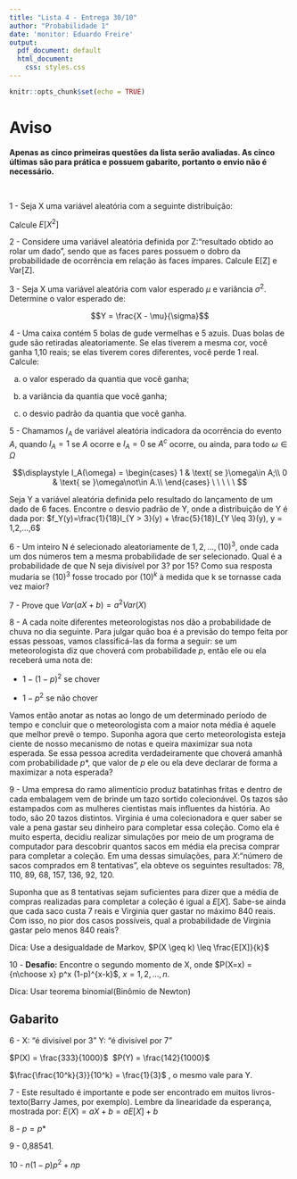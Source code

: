 ```yaml
---
title: "Lista 4 - Entrega 30/10"
author: "Probabilidade 1"
date: 'monitor: Eduardo Freire'
output:
  pdf_document: default
  html_document:
    css: styles.css
---
```


```r
knitr::opts_chunk$set(echo = TRUE)
```

# Aviso

**Apenas as cinco primeiras questões da lista serão avaliadas. As cinco últimas são para prática e possuem gabarito, portanto o envio não é necessário.**


<br>

1 - Seja X uma variável aleatória com a seguinte distribuição:

\begin{center}
\begin{tabular}{ |c|c|c|c|c| }
 \hline
 $X$ & -1 & 0 & 1 & 2 \\
 \hline
 $f_X(x)$ & 0.2 & 0.5 & 0.2 & 0.1 \\
 \hline
\end{tabular}
\end{center}

Calcule $E[X^2]$


2 - Considere uma variável aleatória definida por Z:"resultado obtido ao rolar um dado", sendo que as faces pares possuem o dobro da probabilidade de ocorrência em relação às faces ímpares. Calcule E[Z] e Var[Z].


3 - Seja X uma variável aleatória com valor esperado $\mu$ e variância $\sigma^2$. Determine o valor esperado de:

$$Y = \frac{X - \mu}{\sigma}$$


4 -  Uma caixa contém 5 bolas de gude vermelhas e 5 azuis. Duas bolas de gude são
retiradas aleatoriamente. Se elas tiverem a mesma cor, você ganha 1,10 reais; se elas tiverem cores diferentes, você perde 1 real. Calcule:

(a) o valor esperado da quantia que você ganha;

(b) a variância da quantia que você ganha;

(c) o desvio padrão da quantia que você ganha.


5 - Chamamos ${I_A}$ de variável aleatória indicadora da ocorrência do evento ${A}$, quando ${I_A=1}$ se ${A}$ ocorre e ${I_A=0}$ se ${A^c}$ ocorre, ou ainda, para todo ${\omega\in\Omega}$

$$\displaystyle   I_A(\omega) = \begin{cases} 1 & \text{ se }\omega\in A;\\ 0 & \text{ se }\omega\not\in A.\\ \end{cases} \ \ \ \ \ $$


Seja Y a variável aleatória definida pelo resultado do lançamento de um dado de 6 faces. Encontre o desvio padrão de Y, onde a distribuição de Y é dada por: $f_Y(y)=\frac{1}{18}I_{Y > 3}(y) + \frac{5}{18}I_{Y \leq 3}(y), y = 1,2,...,6$



6 - Um inteiro N é selecionado aleatoriamente de ${1,2, ...,(10)^3}$, onde cada um dos números tem a mesma probabilidade de ser selecionado. Qual é a probabilidade de que N seja divisível por 3? por 15? Como sua resposta mudaria se $(10)^3$ fosse trocado por $(10)^k$ à medida que k se tornasse cada vez maior?


7 - Prove que $Var(aX +b) = a^2Var(X)$



8 - A cada noite diferentes meteorologistas nos dão a probabilidade de chuva no dia seguinte. Para julgar quão boa é a previsão do tempo feita por essas pessoas, vamos classificá-las da forma a seguir: se um meteorologista diz que choverá com probabilidade $p$, então ele ou ela receberá uma nota de: 

* $1 - (1 -p)^2$ se chover

* $1 -p^2$ se não chover

Vamos então anotar as notas ao longo de um determinado período de tempo e concluir que o meteorologista com a maior
nota média é aquele que melhor prevê o tempo. Suponha agora que certo meteorologista esteja ciente de nosso mecanismo de notas e queira maximizar sua nota esperada. Se essa pessoa acredita verdadeiramente que choverá amanhã com probabilidade $p*$, que valor de $p$ ele ou ela deve declarar de forma a maximizar a nota esperada?



9 - Uma empresa do ramo alimentício produz batatinhas fritas e dentro de cada embalagem vem de brinde um tazo sortido colecionável. Os tazos são estampados com as mulheres cientistas mais influentes da história. Ao todo, são 20 tazos distintos. Virginia é uma colecionadora e quer saber se vale a pena gastar seu dinheiro para completar essa coleção. Como ela é muito esperta, decidiu realizar simulações por meio de um programa de computador para descobrir quantos sacos em média ela precisa comprar para completar a coleção. Em uma dessas simulações, para $X$:"número de sacos comprados em 8 tentativas", ela obteve os seguintes resultados: 78, 110, 89, 68, 157, 136, 92, 120.

Suponha que as 8 tentativas sejam suficientes para dizer que a média de compras realizadas para completar a coleção é igual a $E[X]$. Sabe-se ainda que cada saco custa 7 reais e Virginia quer gastar no máximo 840 reais. Com isso, no pior dos casos possíveis, qual a probabilidade de Virginia gastar pelo menos 840 reais?

Dica: Use a desigualdade de Markov, $P(X \geq k) \leq \frac{E[X]}{k}$


10 - **Desafio:** Encontre o segundo momento de X, onde $P(X=x) = {n\choose x} p^x (1-p)^{x-k}$, $x = 1, 2, ..., n$.

Dica: Usar teorema binomial(Binômio de Newton)


## Gabarito

6 - X: "é divisível por 3"
    Y: "é divisível por 7"

$P(X) = \frac{333}{1000}$ \ $P(Y) = \frac{142}{1000}$

$\frac{\frac{10^k}{3}}{10^k} = \frac{1}{3}$ , o mesmo vale para Y.


7 - Este resultado é importante e pode ser encontrado em muitos livros-texto(Barry James, por exemplo). Lembre da linearidade da esperança, mostrada por: $E(X) = aX + b = aE[X] +b$

8 - $p = p*$

9 - 0,88541.

10 - $n(1-p)p^2 + np$
